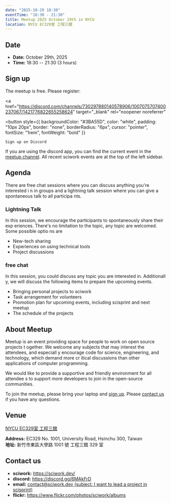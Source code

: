 ```yaml
---
date: "2025-10-29 18:30"
eventTime: "18:30 - 21:30"
title: Meetup 2025 October 29th in NYCU
location: NYCU EC329室 工程三館
---
```


## Date

- **Date:** October 29th, 2025
- **Time:** 18:30 -- 21:30 (3 hours)

## Sign up

The meetup is free. Please register:

<a 
  href="https://discord.com/channels/730297880140578906/1007075707400237067/1421776822655258624" 
  target="_blank" 
  rel="noopener noreferrer"
>
  <button 
    style={{
      backgroundColor: "#3BA55D",
      color: "white",
      padding: "10px 20px",
      border: "none",
      borderRadius: "6px",
      cursor: "pointer",
      fontSize: "1rem",
      fontWeight: "bold"
    }}
  >
    Sign up on Discord
  </button>
</a>

If you are using the discord app, you can find the current event in the 
[meetup channel](https://discordapp.com/channels/730297880140578906/1007075707400237067).
All recent sciwork events are at the top of the left sidebar.


## Agenda

There are free chat sessions where you can discuss anything you're interested i
n in groups and
a lightning talk session where you can give a spontaneous talk to all participa
nts.

<AgendaTable>
  <AgendaTable.Row time="18:30 - 19:30">
    <AgendaTable.Topic title="Free chat" />
  </AgendaTable.Row>
  <AgendaTable.Row time="19:30 - 20:30">
    <AgendaTable.Topic title="Lightning Talk" />
  </AgendaTable.Row>
  <AgendaTable.Row time="20:30 - 21:30">
    <AgendaTable.Topic title="Free chat" />
  </AgendaTable.Row>
</AgendaTable>

### Lightning Talk

In this session, we encourage the participants to spontaneously share their exp
eriences.
There's no limitation to the topic, any topic are welcomed. Some possible optio
ns are

- New-tech sharing
- Experiences on using technical tools
- Project discussions

### free chat

In this session, you could discuss any topic you are interested in. Additionall
y, we will discuss the following items to prepare the upcoming events.

- Bringing personal projects to sciwork
- Task arrangement for volunteers
- Promotion plan for upcoming events, including scisprint and next meetup
- The schedule of the projects

## About Meetup

Meetup is an event providing space for people to work on open source projects t
ogether. We welcome any subjects that may interest the attendees, and especiall
y encourage code for science, engineering, and technology, which demand more cr
itical discussions than other applications of computer programming.

We would like to provide a supportive and friendly environment for all attendee
s to support more developers to join in the open-source communities.

To join the meetup, please bring your laptop and [sign up](#sign-up). Please 
[contact us](#contact-us) if you have any questions.

## Venue

[NYCU EC329室 工程三館](https://www.nycu.edu.tw/userfiles/nycuch/files/20240507162223659.pdf)

**Address:** EC329 No. 1001, University Road, Hsinchu 300, Taiwan  
**地址:** 新竹市東區大學路 1001 號 工程三館 329 室

<Map src="https://www.google.com/maps/embed?pb=!1m14!1m8!1m3!1d642.5507242197658!2d120.99719205821702!3d24.787349450240324!3m2!1i1024!2i768!4f13.1!3m3!1m2!1s0x3468360f96adabd7%3A0xedfd1ba0fa6c6bf7!2z5ZyL56uL6Zm95piO5Lqk6YCa5aSn5a24IOW3peeoi-S4iemkqA!5e0!3m2!1szh-TW!2stw!4v1756292267647!5m2!1szh-TW!2stw" />

## Contact us

- **sciwork:** https://sciwork.dev/
- **discord:** https://discord.gg/6MAkFrD
- **email:** [contact@sciwork.dev (subject: I want to lead a project in scisprint)](mailto:contact@sciwork.dev?subject=[sciwork]%20I%20want%20to%20lead%20a%20project%20in%20scisprint)
- **flickr:** https://www.flickr.com/photos/sciwork/albums
